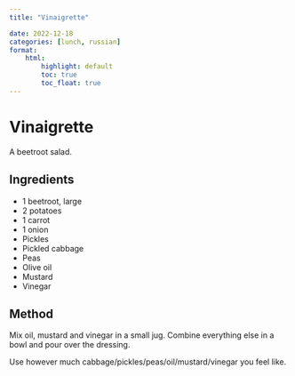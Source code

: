 ```yaml
---
title: "Vinaigrette"

date: 2022-12-18
categories: [lunch, russian]
format:
    html:
        highlight: default
        toc: true
        toc_float: true
---
```


# Vinaigrette

A beetroot salad.

## Ingredients

* 1 beetroot, large
* 2 potatoes
* 1 carrot
* 1 onion
* Pickles
* Pickled cabbage
* Peas
* Olive oil
* Mustard
* Vinegar


## Method

Mix oil, mustard and vinegar in a small jug. Combine everything else in a bowl and pour over the dressing.

Use however much cabbage/pickles/peas/oil/mustard/vinegar you feel like.
